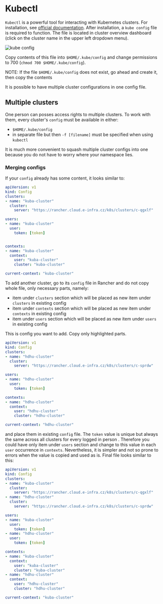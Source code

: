 # Kubectl

`Kubectl` is a powerful tool for interacting with Kubernetes clusters. For installation, see [official documentation](https://kubernetes.io/docs/tasks/tools/#kubectl). After installation, a `kube config` file is required to function. The file is located in cluster overview dashboard (click on the cluster name in the upper left dropdown menu).

![kube config](/img/ceritsc/config.jpg)

Copy contents of this file into `$HOME/.kube/config` and change permissions to 700 (`chmod 700 $HOME/.kube/config`). 

NOTE: If the file `$HOME/.kube/config` does not exist, go ahead and create it, then copy the contents

It is possible to have multiple cluster configurations in one config file. 

## Multiple clusters

One person can posses access rights to multiple clusters. To work with them, every cluster's `config` must be available in either:
- `$HOME/.kube/config`
- in separate file but then `-f [filename]` must be specified when using `kubectl`

It is much more convenient to squash multiple cluster configs into one because you do not have to worry where your namespace lies. 

### Merging configs
If your `config` already has some content, it looks similar to:

```yaml filename="config" copy
apiVersion: v1
kind: Config
clusters:
- name: "kuba-cluster"
  cluster:
    server: "https://rancher.cloud.e-infra.cz/k8s/clusters/c-qgxlf"

users:
- name: "kuba-cluster"
  user:
    token: [token]


contexts:
- name: "kuba-cluster"
  context:
    user: "kuba-cluster"
    cluster: "kuba-cluster"

current-context: "kuba-cluster"
```

To add another cluster, go to its `config` file in Rancher and do not copy whole file, only necessary parts, namely:
- item under `clusters` section which will be placed as new item under `clusters` in existing config
- item under `contexts` section which will be placed as new item under `contexts` in existing config
- item under `users` section which will be placed as new item under `users` in existing config
 
This is config you want to add. Copy only highlighted parts.

```yaml {4-6,9-11,14-17}filename="config" copy
apiVersion: v1
kind: Config
clusters:
- name: "hdhu-cluster"
  cluster:
    server: "https://rancher.cloud.e-infra.cz/k8s/clusters/c-sprdw"

users:
- name: "hdhu-cluster"
  user:
    token: [token]

contexts:
- name: "hdhu-cluster"
  context:
    user: "hdhu-cluster"
    cluster: "hdhu-cluster"

current-context: "hdhu-cluster"
```

and place them in existing `config` file. The `token` value is unique but always the same across all clusters for every logged in person .
Therefore you could have only item under `users` section and change to this value in each `user` occurrence in `contexts`. Nevertheless, it is simpler and not so prone to errors when the value is copied and used as is.
Final file looks similar to this:

```yaml filename="config" copy
apiVersion: v1
kind: Config
clusters:
- name: "kuba-cluster"
  cluster:
    server: "https://rancher.cloud.e-infra.cz/k8s/clusters/c-qgxlf"
- name: "hdhu-cluster"
  cluster:
    server: "https://rancher.cloud.e-infra.cz/k8s/clusters/c-sprdw"

users:
- name: "kuba-cluster"
  user:
    token: [token]
- name: "hdhu-cluster"
  user:
    token: [token]

contexts:
- name: "kuba-cluster"
  context:
    user: "kuba-cluster"
    cluster: "kuba-cluster"
- name: "hdhu-cluster"
  context:
    user: "hdhu-cluster"
    cluster: "hdhu-cluster"

current-context: "kuba-cluster"
```
